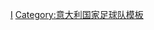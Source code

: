 {{National squad
 | name      = 2000年歐洲足球錦標賽意大利參賽名單
 | bg        = #0066bc
 | fg        = white
 | country   = 意大利
 | flag      = Italy
 | comp link = 2000年歐洲足球錦標賽
 | comp      = 2000年-{zh-hans:欧洲足球锦标赛（亚军）;zh-hk:歐洲國家盃（亞軍）;zh-tw:歐洲足球錦標賽（亞軍）;}-
 | p1        = [[克里斯蒂安·阿比亚蒂|-{zh-hans:阿比亚蒂;zh-hk:艾比亞迪;zh-tw:阿比亞蒂;}-]]
 | p2        = [[奇罗·费拉拉|-{zh-cn:费拉拉;zh-hk:費拉拿;zh-tw:費拉拉;}-]]
 | p3        = [[保罗·马尔蒂尼|-{zh-hans:马尔蒂尼;zh-hk:馬甸尼;zh-tw:馬爾蒂尼;}-]][[File:Captain sports.svg|10px|link=隊長 (足球)|alt=队长]]
 | p4        = [[德梅特里奧·阿爾貝蒂尼|-{zh-hans:阿尔贝蒂尼;zh-hk:阿伯天尼;zh-tw:阿爾貝蒂尼;}-]]
 | p5        = [[法比奥·卡纳瓦罗|-{zh-hans:卡纳瓦罗;zh-hk:簡拿華路;zh-tw:卡納瓦羅;}-]]
 | p6        = [[保罗·内格罗|-{zh-hans:内格罗;zh-hk:尼古路;zh-tw:內格羅;}-]] 
 | p7        = [[安杰洛·迪利维奥|-{zh-hans:迪利维奥;zh-hk:迪里維奧;zh-tw:迪利維奧;}-]]
 | p8        = [[安东尼奥·孔蒂|-{zh-hans:孔蒂;zh-hk:干地;zh-tw:孔蒂;}-]]
 | p9        = [[菲利普·因扎吉|-{zh-hans:因扎吉;zh-hk:恩沙基;zh-tw:英薩吉;}-]]
 | p10       = [[亚历山德罗·德尔·皮耶罗|-{zh-hans:皮耶罗;zh-hk:迪比亞路;zh-tw:皮耶羅;}-]]
 | p11       = [[詹卢卡·佩索托|-{zh-hans:佩索托;zh-hk:比索圖;zh-tw:佩索托;}-]] 
 | p12       = [[弗朗切斯科·托尔多|-{zh-hans:托尔多;zh-hk:托度;zh-tw:托多;}-]]
 | p13       = [[亚历山德罗·内斯塔|-{zh-hans:内斯塔;zh-hk:尼斯達;zh-tw:內斯塔;}-]]
 | p14       = [[路易吉·迪比亚吉奥|-{zh-hans:迪比亚吉奥;zh-hk:迪比亞治奧;zh-tw:迪比亞吉奧;}-]]
 | p15       = [[马克·尤利亚诺|-{zh-hans:尤利亚诺;zh-hk:祖利安奴;zh-tw:尤利亞諾;}-]]
 | p16       = [[马西莫·安布罗西尼|-{zh-hans:安布罗西尼;zh-hk:岩布仙尼;zh-tw:安布羅西尼;}-]]
 | p17       = [[詹卢卡·赞布罗塔|-{zh-hans:赞布罗塔;zh-hk:森保達;zh-tw:贊布羅塔;}-]]
 | p18       = [[斯蒂法诺·菲奥雷|-{zh-hans:菲奥雷;zh-hk:費奧利;zh-tw:菲奧雷;}-]]
 | p19       = [[文森佐·蒙特拉|-{zh-hans:蒙特拉;zh-hk:蒙迪拿;zh-tw:蒙特拉;}-]]
 | p20       = [[弗朗切斯科·托蒂|-{zh-hans:托蒂;zh-hk:托迪;zh-tw:托蒂;}-]]
 | p21       = [[马尔科·德尔韦基奥|-{zh-hans:德尔韦基奥;zh-hk:迪維基奧;zh-tw:德爾維奇奧;}-]]
 | p22       = [[弗朗切斯科·安东尼奥利|安东尼奥利]]
 | coach     = [[迪诺·佐夫|-{zh-hans:佐夫;zh-hk:索夫;zh-tw:佐夫;}-]]
}}<noinclude>
[[Category:2000年歐洲足球錦標賽參賽名單模板|I]]
[[Category:意大利国家足球队模板]]
</noinclude>